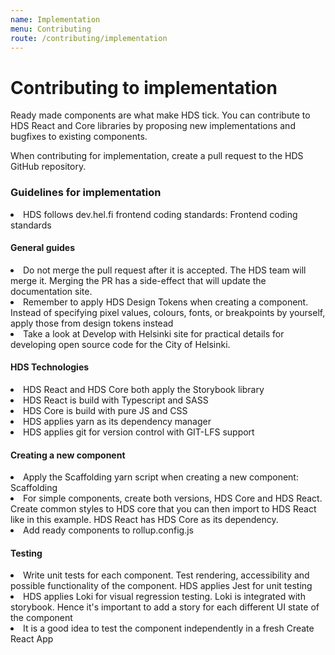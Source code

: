```yaml
---
name: Implementation
menu: Contributing
route: /contributing/implementation
---
```



# Contributing to implementation

<LargeParagraph>
    Ready made components are what make HDS tick. You can contribute to HDS React and Core libraries by proposing new implementations and bugfixes to existing components.
</LargeParagraph>


<p>When contributing for implementation, create a <Link href="https://help.github.com/en/github/collaborating-with-issues-and-pull-requests/creating-a-pull-request" external>pull request</Link> to the <Link href="https://github.com/City-of-Helsinki/helsinki-design-system" external>HDS GitHub repository</Link>.</p>

### Guidelines for implementation

<li>HDS follows dev.hel.fi frontend coding standards: <Link href="https://dev.hel.fi/coding-standards#frontend-code-standards" external>Frontend coding standards</Link></li>

#### General guides

<li>Do not merge the pull request after it is accepted. The HDS team will merge it. Merging the PR has a side-effect that will update the documentation site.</li>
<li>Remember to apply <Link href="https://github.com/City-of-Helsinki/helsinki-design-system/tree/master/packages/design-tokens/tokens">HDS Design Tokens</Link> when creating a component. Instead of specifying pixel values, colours, fonts, or breakpoints by yourself, apply those from design tokens instead</li>
<li>Take a look at <Link href="https://dev.hel.fi/" external>Develop with Helsinki site</Link> for practical details for developing open source code for the City of Helsinki.</li>

#### HDS Technologies

<li>HDS React and HDS Core both apply the <Link href="https://storybook.js.org/">Storybook library</Link></li>
<li>HDS React is build with Typescript and SASS</li>
<li>HDS Core is build with pure JS and CSS</li>
<li>HDS applies yarn as its dependency manager</li>
<li>HDS applies git for version control with <Link href="https://git-lfs.github.com/">GIT-LFS support</Link></li>

#### Creating a new component

<li>Apply the Scaffolding yarn script when creating a new component: <Link href="https://github.com/City-of-Helsinki/helsinki-design-system/blob/master/packages/react/package.json#L17">Scaffolding</Link></li>
<li>For simple components, create both versions, HDS Core and HDS React.
  Create common styles to HDS core that you can then import to HDS React like in this <Link href="https://github.com/City-of-Helsinki/helsinki-design-system/blob/master/packages/react/src/components/textInput/TextInput.module.css">example</Link>.
  HDS React has HDS Core as its dependency.
</li>
<li>Add ready components to <Link href="https://github.com/City-of-Helsinki/helsinki-design-system/blob/master/packages/react/rollup.config.js">rollup.config.js</Link></li>

#### Testing

<li>Write unit tests for each component. Test rendering, accessibility and possible functionality of the component. HDS applies <Link href="https://jestjs.io/">Jest</Link> for unit testing </li>
<li>HDS applies <Link href="https://loki.js.org/">Loki</Link> for visual regression testing. Loki is integrated with storybook. Hence it's important to add a story for each different UI state of the component</li>
<li>It is a good idea to test the component independently in a fresh <Link href="https://github.com/City-of-Helsinki/hds-cra">Create React App</Link></li>
